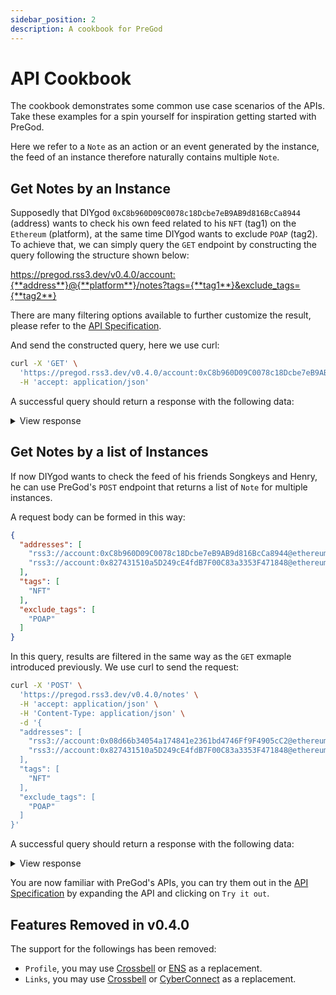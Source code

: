 ```yaml
---
sidebar_position: 2
description: A cookbook for PreGod
---
```



# API Cookbook

The cookbook demonstrates some common use case scenarios of the APIs. Take these examples for a spin yourself for inspiration getting started with PreGod.

Here we refer to a `Note` as an action or an event generated by the instance, the feed of an instance therefore naturally contains multiple `Note`.

## Get Notes by an Instance

Supposedly that DIYgod `0xC8b960D09C0078c18Dcbe7eB9AB9d816BcCa8944` (address) wants to check his own feed related to his `NFT` (tag1) on the `Ethereum` (platform), at the same time DIYgod wants to exclude `POAP` (tag2). To achieve that, we can simply query the `GET` endpoint by constructing the query following the structure shown below:
<!-- markdownlint-disable MD034 -->
https://pregod.rss3.dev/v0.4.0/account:{**address**}@{**platform**}/notes?tags={**tag1**}&exclude_tags={**tag2**}
<!-- markdownlint-enable MD034 -->

There are many filtering options available to further customize the result, please refer to the [API Specification](#api-specification).

<Tabs>
  <TabItem value="reqGet" label="Request">

And send the constructed query, here we use curl:

```bash
curl -X 'GET' \
  'https://pregod.rss3.dev/v0.4.0/account:0xC8b960D09C0078c18Dcbe7eB9AB9d816BcCa8944@ethereum/notes?tags=NFT&exclude_tags=POAP' \
  -H 'accept: application/json'
```

</TabItem>

  <TabItem value="resGet" label="Response">

A successful query should return a response with the following data:

<details>
  <summary>View response</summary>

<p>

```json
{
    "version": "v0.4.0",
    "date_updated": "2022-05-15T11:57:26.000Z",
    "identifier": "rss3://account:0xc8b960d09c0078c18dcbe7eb9ab9d816bcca8944@ethereum/notes?exclude_tags=POAP\u0026limit=100\u0026tags=NFT",
    "total": 49,
    "list": [
        {
            "identifier": "rss3://note:0x5e598d0ce1811daf39c350ee5e7b2dcbe59c68adb4ec609a6bba173f025bdd28-430-539@ethereum",
            "date_created": "2022-03-17T23:23:35.000Z",
            "date_updated": "2022-03-17T23:23:35.000Z",
            "related_urls": [
                "https://etherscan.io/tx/0x5e598d0ce1811daf39c350ee5e7b2dcbe59c68adb4ec609a6bba173f025bdd28",
                "https://etherscan.io/nft/0x5452c7fb99d99fab3cc1875e9da9829cb50f7a13/539",
                "https://opensea.io/assets/0x5452c7fb99d99fab3cc1875e9da9829cb50f7a13/539"
            ],
            "tags": [
                "NFT"
            ],
            "authors": [
                "rss3://account:0xc8b960d09c0078c18dcbe7eb9ab9d816bcca8944@ethereum"
            ],
            "title": "The Genesis RSS3 Avatar NFT #539",
            "summary": "The Genesis RSS3 Avatar NFT is a collection of 10,000 unique avatars meticulously designed to identify RSS3 community members.",
            "attachments": [
                {
                    "type": "preview",
                    "address": "ipfs://QmSX9QiwjTGBk5m22UscTg3vrbMwUfFsmxVzMH57hkPD5U/539.png",
                    "mime_type": "image/png",
                    "size_in_bytes": 58017
                }
            ],
            "source": "Ethereum NFT",
            "metadata": {
                "collection_address": "0x5452c7fb99d99fab3cc1875e9da9829cb50f7a13",
                "collection_name": "The Genesis RSS3 Avatar NFT",
                "contract_type": "ERC721",
                "from": "0x0000000000000000000000000000000000000000",
                "log_index": 430,
                "network": "ethereum",
                "proof": "0x5e598d0ce1811daf39c350ee5e7b2dcbe59c68adb4ec609a6bba173f025bdd28-430-539",
                "to": "0xc8b960d09c0078c18dcbe7eb9ab9d816bcca8944",
                "token_id": "539",
                "token_standard": "ERC721",
                "token_symbol": "The Genesis RSS3 Avatar NFT"
            }
        },
        // .....
        {
            "identifier": "rss3://note:0xb8adc7580145efeca0a77dfd9453c09f9e1fdb78a77ea51a8c8f8a791ee59bde-207-5@ethereum",
            "date_created": "2021-06-03T04:02:46.000Z",
            "date_updated": "2021-06-03T04:02:46.000Z",
            "related_urls": [
                "https://etherscan.io/tx/0xb8adc7580145efeca0a77dfd9453c09f9e1fdb78a77ea51a8c8f8a791ee59bde",
                "https://etherscan.io/nft/0xacbe98efe2d4d103e221e04c76d7c55db15c8e89/5",
                "https://opensea.io/assets/0xacbe98efe2d4d103e221e04c76d7c55db15c8e89/5"
            ],
            "links": "rss3://note:0xb8adc7580145efeca0a77dfd9453c09f9e1fdb78a77ea51a8c8f8a791ee59bde-207-5@ethereum/links",
            "backlinks": "rss3://note:0xb8adc7580145efeca0a77dfd9453c09f9e1fdb78a77ea51a8c8f8a791ee59bde-207-5@ethereum/backlinks",
            "tags": [
                "NFT"
            ],
            "authors": [
                "rss3://account:0xc8b960d09c0078c18dcbe7eb9ab9d816bcca8944@ethereum"
            ],
            "title": "RSS Fruit Token #5",
            "summary": "RSS Fruits Token (RTF) are demon fruits for those who contribute significantly to the open protocol of RSS3",
            "attachments": [
                {
                    "type": "preview",
                    "address": "https://gateway.pinata.cloud/ipfs/Qmaou2nCtmy1dJX4QQdsCf9HLax5yFCUdkuoyZ2mStWTdd",
                    "mime_type": "image/png",
                    "size_in_bytes": 88330
                },
                {
                    "type": "attributes",
                    "content": "[{\"trait_type\":\"direction\",\"value\":\"right\"},{\"trait_type\":\"life cycle\",\"value\":\"1 leaf\"},{\"trait_type\":\"left fruit\",\"value\":\"orange\"},{\"trait_type\":\"right fruit\",\"value\":\"apple\"}]",
                    "mime_type": "text/json"
                }
            ],
            "source": "Ethereum NFT",
            "metadata": {
                "collection_address": "0xacbe98efe2d4d103e221e04c76d7c55db15c8e89",
                "collection_name": "RSS Fruits Token",
                "contract_type": "ERC721",
                "from": "0x0000000000000000000000000000000000000000",
                "log_index": 207,
                "network": "ethereum",
                "proof": "0xb8adc7580145efeca0a77dfd9453c09f9e1fdb78a77ea51a8c8f8a791ee59bde-207-5",
                "to": "0xc8b960d09c0078c18dcbe7eb9ab9d816bcca8944",
                "token_id": "5",
                "token_standard": "ERC721",
                "token_symbol": "RFT"
            }
        }
    ]
}
```

</p>
From the response we can see that a list of chronologically ordered Notes containing 49 NFTs acquisitions, each Note also carries all the details you need to enrich the experience of your app.

</details>

</TabItem>
</Tabs>

## Get Notes by a list of Instances

If now DIYgod wants to check the feed of his friends Songkeys and Henry, he can use PreGod's `POST` endpoint that returns a list of `Note` for multiple instances.

<Tabs>
  <TabItem value="reqPost" label="Request">

A request body can be formed in this way:

```json
{
  "addresses": [
    "rss3://account:0xC8b960D09C0078c18Dcbe7eB9AB9d816BcCa8944@ethereum",
    "rss3://account:0x827431510a5D249cE4fdB7F00C83a3353F471848@ethereum"
  ],
  "tags": [
    "NFT"
  ],
  "exclude_tags": [
    "POAP"
  ]
}
```

In this query, results are filtered in the same way as the `GET` exmaple introduced previously. We use curl to send the request:

```bash
curl -X 'POST' \
  'https://pregod.rss3.dev/v0.4.0/notes' \
  -H 'accept: application/json' \
  -H 'Content-Type: application/json' \
  -d '{
  "addresses": [
    "rss3://account:0x08d66b34054a174841e2361bd4746Ff9F4905cC2@ethereum",
    "rss3://account:0x827431510a5D249cE4fdB7F00C83a3353F471848@ethereum"
  ],
  "tags": [
    "NFT"
  ],
  "exclude_tags": [
    "POAP"
  ]
}'
```

</TabItem>

  <TabItem value="resPost" label="Response">

A successful query should return a response with the following data:

<details>
  <summary>View response</summary>
<p>

```json
{
    "version": "v0.4.0",
    "date_updated": "2022-05-10T20:16:27.000Z",
    "total": 25,
    "list": [
        {
            "identifier": "rss3://note:0x6e1b2a3cc4e86c4f22e5eff44cc4cc7b303543a1b052461a866c9665b4fd7b47-582-1008@ethereum",
            "date_created": "2022-04-11T02:02:20.000Z",
            "date_updated": "2022-04-11T02:02:20.000Z",
            "related_urls": [
                "https://etherscan.io/tx/0x6e1b2a3cc4e86c4f22e5eff44cc4cc7b303543a1b052461a866c9665b4fd7b47",
                "https://etherscan.io/nft/0x5452c7fb99d99fab3cc1875e9da9829cb50f7a13/1008",
                "https://opensea.io/assets/0x5452c7fb99d99fab3cc1875e9da9829cb50f7a13/1008"
            ],
            "links": "rss3://note:0x6e1b2a3cc4e86c4f22e5eff44cc4cc7b303543a1b052461a866c9665b4fd7b47-582-1008@ethereum/links",
            "backlinks": "rss3://note:0x6e1b2a3cc4e86c4f22e5eff44cc4cc7b303543a1b052461a866c9665b4fd7b47-582-1008@ethereum/backlinks",
            "tags": [
                "NFT"
            ],
            "authors": [
                "rss3://account:0x08d66b34054a174841e2361bd4746ff9f4905cc2@ethereum"
            ],
            "title": "The Genesis RSS3 Avatar NFT #1008",
            "summary": "The Genesis RSS3 Avatar NFT is a collection of 10,000 unique avatars meticulously designed to identify RSS3 community members.",
            "attachments": [
                {
                    "type": "preview",
                    "address": "ipfs://QmSX9QiwjTGBk5m22UscTg3vrbMwUfFsmxVzMH57hkPD5U/1008.png",
                    "mime_type": "image/png",
                    "size_in_bytes": 50746
                }
            ],
            "source": "Ethereum NFT",
            "metadata": {
                "collection_address": "0x5452c7fb99d99fab3cc1875e9da9829cb50f7a13",
                "collection_name": "The Genesis RSS3 Avatar NFT",
                "contract_type": "ERC721",
                "from": "0x0000000000000000000000000000000000000000",
                "log_index": 582,
                "network": "ethereum",
                "proof": "0x6e1b2a3cc4e86c4f22e5eff44cc4cc7b303543a1b052461a866c9665b4fd7b47-582-1008",
                "to": "0x08d66b34054a174841e2361bd4746ff9f4905cc2",
                "token_id": "1008",
                "token_standard": "ERC721",
                "token_symbol": "The Genesis RSS3 Avatar NFT"
            }
        },
        {
            "identifier": "rss3://note:0x5039d3f855cdacc81e4251abc5f3fd81cb634c144f8b5ed9d67cb1f42d537a02-230-19@ethereum",
            "date_created": "2022-01-19T14:00:00.000Z",
            "date_updated": "2022-01-19T14:00:00.000Z",
            "related_urls": [
                "https://etherscan.io/tx/0x5039d3f855cdacc81e4251abc5f3fd81cb634c144f8b5ed9d67cb1f42d537a02",
                "https://etherscan.io/nft/0xb9619cf4f875cdf0e3ce48b28a1c725bc4f6c0fb/19",
                "https://opensea.io/assets/0xb9619cf4f875cdf0e3ce48b28a1c725bc4f6c0fb/19"
            ],
            "links": "rss3://note:0x5039d3f855cdacc81e4251abc5f3fd81cb634c144f8b5ed9d67cb1f42d537a02-230-19@ethereum/links",
            "backlinks": "rss3://note:0x5039d3f855cdacc81e4251abc5f3fd81cb634c144f8b5ed9d67cb1f42d537a02-230-19@ethereum/backlinks",
            "tags": [
                "NFT"
            ],
            "authors": [
                "rss3://account:0x827431510a5d249ce4fdb7f00c83a3353f471848@ethereum"
            ],
            "title": "RSS3 Whitepaper v1.0",
            "summary": "RSS3 Whitepaper v1.0 - Commemorative & Limited Edition",
            "attachments": [
                {
                    "type": "external_url",
                    "content": "https://rss3.io/RSS3-Whitepaper.pdf",
                    "mime_type": "text/uri-list"
                },
                {
                    "type": "preview",
                    "address": "ipfs://bafybeiahqmf43pqwuq4vz4fugtg7nby4svjsn4f6a7mxfqnlfrgkww6maa/rss3-whitepaper-no-19.png",
                    "mime_type": "image/png",
                    "size_in_bytes": 117143
                },
                {
                    "type": "object",
                    "address": "ipfs://bafybeigyalxntwfje42gaylvc7qvkbsjhxyz54jdh6lzielalkkuift5ze/rss3-whitepaper-no-19.glb",
                    "mime_type": "model/gltf-binary",
                    "size_in_bytes": 3890832
                },
                {
                    "type": "attributes",
                    "content": "[{\"trait_type\":\"Author(s)\",\"value\":\"Natural Selection Labs\"},{\"trait_type\":\"Edition\",\"value\":\"First Edition\"},{\"trait_type\":\"Edition Language\",\"value\":\"English\"},{\"trait_type\":\"File Format\",\"value\":\"PDF\"},{\"trait_type\":\"No.\",\"value\":19},{\"trait_type\":\"Released Data\",\"value\":1610323200,\"display_type\":\"date\"}]",
                    "mime_type": "text/json"
                }
            ],
            "source": "Ethereum NFT",
            "metadata": {
                "collection_address": "0xb9619cf4f875cdf0e3ce48b28a1c725bc4f6c0fb",
                "collection_name": "RSS3 Whitepaper",
                "contract_type": "ERC721",
                "from": "0x0000000000000000000000000000000000000000",
                "log_index": 230,
                "network": "ethereum",
                "proof": "0x5039d3f855cdacc81e4251abc5f3fd81cb634c144f8b5ed9d67cb1f42d537a02-230-19",
                "to": "0x827431510a5d249ce4fdb7f00c83a3353f471848",
                "token_id": "19",
                "token_standard": "ERC721",
                "token_symbol": "RWP"
            }
        }
    ]
}
```

</p>

The response contains a list of Notes belonging to Songkeys and Henry, includes only `NFT` and excludes `POAP`, in a chronologically order.

</details>

</TabItem>
</Tabs>

You are now familiar with PreGod's APIs, you can try them out in the [API Specification](#api-specification) by expanding the API and clicking on `Try it out`.

## Features Removed in v0.4.0

The support for the followings has been removed:

- `Profile`, you may use [Crossbell](https://crossbell.io) or [ENS](https://ens.domains) as a replacement.
- `Links`, you may use [Crossbell](https://crossbell.io) or [CyberConnect](https://cyberconnect.me) as a replacement.
